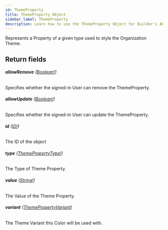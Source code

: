 ```yaml
---
id: ThemeProperty
title: ThemeProperty Object
sidebar_label: ThemeProperty
description: Learn how to use the ThemeProperty Object for Builder's API.
---
```


Represents a Property of a given type used to style the Organization Theme.

## Return fields

###### <b>allowRemove</b> ([Boolean!](/composer/builder/api/schema/scalar/Boolean.mdx))

Specifies whether the signed-in User can remove the ThemeProperty.

###### <b>allowUpdate</b> ([Boolean!](/composer/builder/api/schema/scalar/Boolean.mdx))

Specifies whether the signed-in User can update the ThemeProperty.

###### <b>id</b> ([ID!](/composer/builder/api/schema/scalar/ID.mdx))

The ID of the object

###### <b>type</b> ([ThemePropertyType!](/composer/builder/api/schema/enum/ThemePropertyType.mdx))

The Type of Theme Property.

###### <b>value</b> ([String!](/composer/builder/api/schema/scalar/String.mdx))

The Value of the Theme Property.

###### <b>variant</b> ([ThemePropertyVariant](/composer/builder/api/schema/enum/ThemePropertyVariant.mdx))

The Theme Variant this Color will be used with.
